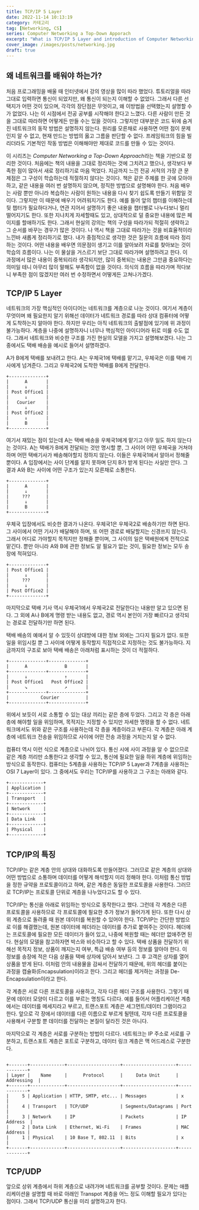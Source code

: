 ```yaml
---
title: TCP/IP 5 Layer
date: 2022-11-14 10:13:19
category: 카테고리
tag: [Networking, CS]
series: Computer Networking a Top-Down Apporach
excerpt: "What is TCP/IP 5 Layer and introduction of Computer Networking a Top-Down Approach"
cover_image: /images/posts/networking.jpg
draft: true
---
```


## 왜 네트워크를 배워야 하는가?

처음 프로그래밍을 배울 때 인터넷에서 강의 영상을 많이 따라 했었다.
튜토리얼을 따라 그대로 입력하면 통신이 되었지만, 왜 통신이 되는지 이해할 수 없었다.
그래서 다른 선택지가 어떤 것이 있으며, 각각의 장단점은 무엇이고, 왜 이방법을 선택했는지 설명할 수가 없었다.
나는 이 시점에서 전공 공부를 시작해야 한다고 느꼈다.
다른 사람이 만든 것을 그대로 따라하면 어떻게든 만들 수는 있을 것이다.
그렇지만 대부분은 코드 뒤에 숨겨진 네트워크의 동작 방법은 설명하지 않는다.
원리를 모른채로 사용하면 어떤 점이 문제인지 알 수 없고, 현재 만드는 방법의 옳고 그름을 판단할 수 없다.
프레임워크의 힘을 빌리더라도 기본적인 작동 방법은 이해해야만 제대로 코드를 만들 수 있는 것이다.

이 시리즈는 *Computer Networking a Top-Down Approach*라는 책을 기반으로 정리한 것이다.
처음에는 책의 내용을 그대로 정리하는 것에 그치려고 했으나, 생각보다 부족한 점이 많아서 새로 정리하기로 마음 먹었다.
지금까지 느낀 전공 서적의 가장 큰 문제점은 그 구성이 학습하는데 적절하지 않다는 것이다.
책은 같은 주제를 한 곳에 모아야 하고, 같은 내용을 여러 번 설명하지 않으며, 정직한 방법으로 설명해야 한다.
처음 배우는 사람 뿐만 아니라 복습하는 사람이 원하는 내용을 다시 찾기 쉽도록 만들기 위함일 것이다.
그렇지만 이 때문에 배우기 어려워지기도 한다.
예를 들어 앞의 챕터를 이해하는데 뒷 챕터가 필요하다거나, 연관 지어서 설명하기 좋은 내용을 챕터별로 나누다보니 멀리 떨어지기도 한다.
또한 지나치게 자세할때도 있고, 상대적으로 덜 중요한 내용에 많은 페이지를 할애하기도 한다.
그래서 현실의 강의는 책의 구성을 따라가되 적절히 생략하고 그 순서를 바꾸는 경우가 많은 것이다.
나 역시 책을 그대로 따라가는 것을 비효율적이라 느낀바 새롭게 정리하기로 했다.
내가 중점적으로 생각한 것은 질문의 흐름에 따라 정리하는 것이다.
어떤 내용을 배우면 의문점이 생기고 이를 알아보려 자료를 찾아보는 것이 학습의 흐름이다.
나는 이 물살을 거스르기 보단 그대로 따라가며 설명하려고 한다.
이 과정에서 많은 내용이 중복되리라 생각되지만, 많이 중복되는 내용은 그만큼 중요하다는 의미일 테니 아무리 많이 말해도 부족함이 없을 것이다.
의식의 흐름을 따라가며 적다보니 부족한 점이 많겠지만 여러 번 수정하면서 어떻게든 고쳐나가겠다.

## TCP/IP 5 Layer

네트워크의 가장 핵심적인 아이디어는 네트워크를 계층으로 나눈 것이다.
여기서 계층이 무엇이며 왜 필요한지 알기 위해선 데이터가 네트워크 경로를 따라 상대 컴퓨터에 어떻게 도착하는지 알아야 한다.
하지만 우리는 아직 네트워크의 출발점에 있기에 위 과정이 불가능하다.
계층을 나중에 설명하자니 너무나 핵심적인 아이디어라 뒤로 미룰 수도 없다.
그래서 네트워크와 비슷한 구조를 가진 현실의 모델을 가지고 설명해보겠다.
나는 그 중에서도 택배 배송을 예시로 들어서 설명하겠다.

A가 B에게 택배를 보내려고 한다.
A는 우체국1에 택배를 맡기고, 우체국은 이를 택배 기사에게 넘겨준다.
그리고 우체국2에 도착한 택배를 B에게 전달한다.

```
+--------------+
|      A       |
|      ↓       |
| Post Office1 |
|      ↓       |
|   Courier    |
|      ↓       |
| Post Office2 |
|      ↓       |
|      B       |
+--------------+
```

여기서 재밌는 점이 있는데 A는 택배 배송을 우체국1에게 맡기고 아무 일도 하지 않는다는 것이다.
A는 택배가 B에게 전달되는 것만 명시할 뿐, 그 사이어 어떤 우체국을 거쳐야 하며 어떤 택배기사가 배송해야할지 정하지 않는다.
이들은 우체국1에서 알아서 정해줄 뿐이다.
A 입장에서는 사이 단계를 알지 못하며 단지 B가 받게 된다는 사실만 안다.
그 결과 A와 B는 사이에 어떤 구조가 있는지 모른채로 소통한다.

```
+--------------+
|      A       |
|      ↓       |
|     ???      |
|      ↓       |
|      B       |
+--------------+
```

우체국 입장에서도 비슷한 결과가 나온다.
우체국1은 우체국2로 배송하기만 하면 된다.
그 사이에서 어떤 기사가 배달해야 하며, 또 어떤 경로로 배달할지는 신경쓰지 않는다.
그래서 어디로 가야할지 목적지만 정해줄 뿐이며, 그 사이의 일은 택배원에게 전적으로 맡긴다.
뿐만 아니라 A와 B에 관한 정보도 알 필요가 없는 것이, 필요한 정보는 모두 송장에 적혀있다.

```
+--------------+
| Post Office1 |
|      ↓       |
|     ???      |
|      ↓       |
| Post Office2 |
+--------------+
```

마지막으로 택배 기사 역시 우체국1에서 우체국2로 전달한다는 내용만 알고 있으면 된다.
그 외에 A나 B에게 명령 받는 내용도 없고, 경로 역시 본인이 가장 빠르다고 생각되는 경로로 전달하기만 하면 된다.

택배 배송의 예에서 알 수 있듯이 상대방에 대한 정보 외에는 그다지 필요가 없다.
또한 일을 위임시킬 뿐 그 사이에 어떻게 동작할지 직접적으로 지정하는 것도 불가능하다.
지금까지의 구조로 보아 택배 배송은 아래처럼 표시하는 것이 더 적절하다.

```
+--------------+--------------+
|      A              B       |
+--------------+--------------+
|      ↓              ↑       |
| Post Office1   Post Office2 |
|      ↘              ↗       |
+--------------+--------------+
|            Courier          |
+--------------+--------------+
```

위에서 보듯이 서로 소통할 수 있는 대상 끼리는 같은 층에 두었다.
그리고 각 층은 아래 층에 해야할 일을 위임하며, 목적지는 지정할 수 있지만 자세한 명령을 할 수 없다.
네트워크에서도 위와 같은 구조를 사용하는데 각 층을 계층이라고 부른다.
각 계층은 아래 계층에 네트워크 전송을 위임하므로 사이에 어떤 전송 과정을 거치는지 알 수 없다.

컴퓨터 역시 이런 식으로 계층으로 나뉘어 있다.
통신 시에 사이 과정을 알 수 없으므로 같은 계층 끼리만 소통한다고 생각할 수 있고, 통신에 필요한 일을 하위 계층에 위임하는 방식으로 동작한다.
컴퓨터는 5계층을 사용하는 TCP/IP 5 Layer과 7계층을 사용하는 OSI 7 Layer이 있다.
그 중에서도 우리는 TCP/IP를 사용하고 그 구조는 아래와 같다.

```
+-------------+
| Application |
+-------------+
| Transport   |
+-------------+
| Network     |
+-------------+
| Data Link   |
+-------------+
| Physical    |
+-------------+
```

## TCP/IP의 특징

TCP/IP는 같은 계층 안의 상대와 대화하도록 만들어졌다.
그러므로 같은 계층의 상대와 어떤 방법으로 소통하며 데이터를 어떻게 해석할지 미리 정해야 한다.
이처럼 통신 방법을 정한 규약을 프로토콜이라고 하며, 같은 계층은 동일한 프로토콜을 사용한다.
그러므로 TCP/IP는 프로토콜 단위로 계층을 나누었다고도 할 수 있다.

TCP/IP는 통신을 아래로 위임하는 방식으로 동작한다고 했다.
그런데 각 계층은 다른 프로토콜을 사용하므로 각 프로토콜에 필요한 추가 정보가 들어가게 된다.
또한 다시 상위 계층으로 돌려줄 때 원본 데이터를 복원할 수 있어야 한다.
TCP/IP는 간단한 방법으로 이를 해결했는데, 원본 데이터에 헤더라는 데이터를 추가로 붙여주는 것이다.
헤더에는 프로토콜에 필요한 모든 데이터가 들어 있고, 나중에 복원할 때는 헤더만 없애주면 된다.
현실의 모델을 참고하자면 박스와 비슷하다고 할 수 있다.
택배 상품을 전달하기 위해선 목적지 정보, 상품이 깨지는지 여부, 특급 배송 여부 등의 정보를 알아야 한다.
이 정보를 송장에 적은 다음 상품을 택배 상자에 담아서 보낸다.
그 후 고객은 상자를 열어 상품을 받게 된다.
이처럼 안의 내용물을 감싸서 전달하기 때문에, 위의 헤더를 붙이는 과정을 캡슐화(Encapsulation)이라고 한다.
그리고 헤더를 제거하는 과정을 De-Encapsulation이라고 한다.

각 계층은 서로 다른 프로토콜을 사용하고, 각자 다른 헤더 구조를 사용한다.
그렇기 때문에 데이터 모양이 다르고 이를 부르는 명칭도 다르다.
예를 들어서 어플리케이션 계층에서는 데이터를 메세지라고 부르고, 트랜스포트 계층은 세그먼트/데이터 그램이라고 한다.
앞으로 각 장에서 데이터를 다른 이름으로 부르게 될텐데, 각자 다른 프로토콜을 사용해서 구분할 뿐 데이터를 전달하는 본질이 달라진 것은 아니다.

마지막으로 각 계층은 서로를 구분하는 방법이 다르다.
네트워크는 IP 주소로 서로를 구분하고, 트랜스포트 계층은 포트로 구분하고, 데이터 링크 계층은 맥 어드레스로 구분한다.

```

+-------+-------------+--------------------+--------------------+-------------+
| Layer |    Name     |      Protocol      |     Data Unit      | Addressing  |
+-------+-------------+--------------------+--------------------+-------------+
|     5 | Application | HTTP, SMTP, etc... | Messages           | x           |
|     4 | Transport   | TCP/UDP            | Segments/Datagrams | Port        |
|     3 | Network     | IP                 | Packets            | IP Address  |
|     2 | Data Link   | Ethernet, Wi-Fi    | Frames             | MAC Address |
|     1 | Physical    | 10 Base T, 802.11  | Bits               | x           |
+-------+-------------+--------------------+--------------------+-------------+
```

## TCP/UDP

앞으로 상위 계층에서 하위 계층으로 내려가며 네트워크를 공부할 것이다.
문제는 애플리케이션을 설명할 때 바로 아래인 Transpot 계층을 어느 정도 이해할 필요가 있다는 점이다.
그래서 TCP/UDP 통신을 미리 설명하고자 한다.
